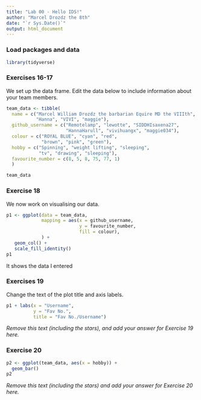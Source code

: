 ```yaml
---
title: "Lab 00 - Hello IDS!"
author: "Marcel Drozdz the 8th"
date: "`r Sys.Date()`"
output: html_document
---
```


### Load packages and data

```r
library(tidyverse) 
```

### Exercises 16-17

We set up the data frame. Edit the data below to include information about your team members.

```r
team_data <- tibble(
  name = c("Marcel William Drozdz the barbarian Equire MD the VIIIth", "SKY", "Siddhi", 
           "Hanna", "VIVI", "maggie"),
  github_username = c("Remotelamp", "lewotte", "SIDDHIsaxena27", 
                      "HannaHarull", "vivihuangx", "maggie034"), 
  colour = c("ROYAL BLUE", "cyan", "red", 
             "brown", "pink", "green"),
  hobby = c("Spinning", "weight lifting", "sleeping", 
            "tv", "drawing", "sleeping"),
  favourite_number = c(8, 5, 8, 75, 77, 1)
  )

team_data
```

### Exercise 18

We now work on visualising our data. 

```r
p1 <- ggplot(data = team_data, 
             mapping = aes(x = github_username, 
                           y = favourite_number,
                           fill = colour), 
             ) +
   geom_col() +
   scale_fill_identity()
p1
```


It shows the data I entered

### Exercises 19

Change the text of the plot title and axis labels.

```r
p1 + labs(x = "Username", 
          y = "Fav No.",
          title = "Fav No./Username")
```

*Remove this text (including the stars), and add your answer for Exercise 19 here.*

### Exercise 20

```r
p2 <- ggplot(team_data, aes(x = hobby)) +
  geom_bar()
p2
```

*Remove this text (including the stars) and add your answer for Exercise 20 here.*
